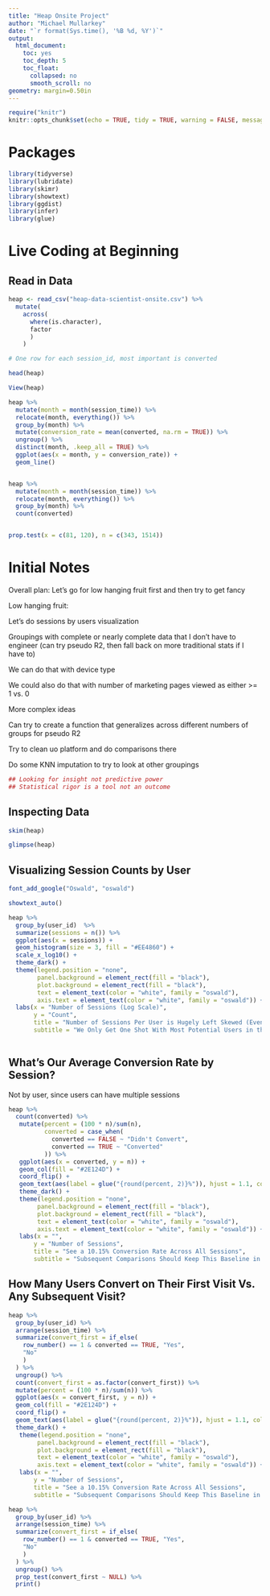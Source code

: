 ```yaml
---
title: "Heap Onsite Project"
author: "Michael Mullarkey"
date: "`r format(Sys.time(), '%B %d, %Y')`"
output:
  html_document:
    toc: yes
    toc_depth: 5
    toc_float:
      collapsed: no
      smooth_scroll: no
geometry: margin=0.50in
---
```


```r
require("knitr")
knitr::opts_chunk$set(echo = TRUE, tidy = TRUE, warning = FALSE, message = FALSE, include = TRUE)
```

# Packages

```r

library(tidyverse)
library(lubridate)
library(skimr)
library(showtext)
library(ggdist)
library(infer)
library(glue)

```

# Live Coding at Beginning

## Read in Data

```r

heap <- read_csv("heap-data-scientist-onsite.csv") %>% 
  mutate(
    across(
      where(is.character),
      factor
      )
    )

```

```r

# One row for each session_id, most important is converted

head(heap)

View(heap)

```

```r

heap %>% 
  mutate(month = month(session_time)) %>% 
  relocate(month, everything()) %>% 
  group_by(month) %>% 
  mutate(conversion_rate = mean(converted, na.rm = TRUE)) %>% 
  ungroup() %>% 
  distinct(month, .keep_all = TRUE) %>% 
  ggplot(aes(x = month, y = conversion_rate)) + 
  geom_line()


heap %>% 
  mutate(month = month(session_time)) %>% 
  relocate(month, everything()) %>% 
  group_by(month) %>% 
  count(converted)


prop.test(x = c(81, 120), n = c(343, 1514))

```

# Initial Notes

Overall plan: Let's go for low hanging fruit first and then try to get fancy

Low hanging fruit:

Let's do sessions by users visualization

Groupings with complete or nearly complete data that I don't have to engineer (can try pseudo R2, then fall back on more traditional stats if I have to)

We can do that with device type

We could also do that with number of marketing pages viewed as either >= 1 vs. 0

More complex ideas

Can try to create a function that generalizes across different numbers of groups for pseudo R2

Try to clean uo platform and do comparisons there

Do some KNN imputation to try to look at other groupings

```r

## Looking for insight not predictive power
## Statistical rigor is a tool not an outcome 

```

## Inspecting Data

```r

skim(heap)

```

```r

glimpse(heap)

```

## Visualizing Session Counts by User

```r

font_add_google("Oswald", "oswald")

showtext_auto()

heap %>% 
  group_by(user_id)  %>% 
  summarize(sessions = n()) %>% 
  ggplot(aes(x = sessions)) +
  geom_histogram(size = 3, fill = "#EE4860") +
  scale_x_log10() + 
  theme_dark() +
  theme(legend.position = "none",
        panel.background = element_rect(fill = "black"),
        plot.background = element_rect(fill = "black"),
        text = element_text(color = "white", family = "oswald"),
        axis.text = element_text(color = "white", family = "oswald")) +
  labs(x = "Number of Sessions (Log Scale)",
       y = "Count",
       title = "Number of Sessions Per User is Hugely Left Skewed (Even on Log Scale)",
       subtitle = "We Only Get One Shot With Most Potential Users in this Sample")
  

```
## What's Our Average Conversion Rate by Session?

Not by user, since users can have multiple sessions

```r

heap %>% 
  count(converted) %>% 
   mutate(percent = (100 * n)/sum(n),
          converted = case_when(
            converted == FALSE ~ "Didn't Convert",
            converted == TRUE ~ "Converted"
          )) %>% 
   ggplot(aes(x = converted, y = n)) +
   geom_col(fill = "#2E124D") +
   coord_flip() +
   geom_text(aes(label = glue("{round(percent, 2)}%")), hjust = 1.1, color = "#EE4860", family = "oswald") +
   theme_dark() +
   theme(legend.position = "none",
        panel.background = element_rect(fill = "black"),
        plot.background = element_rect(fill = "black"),
        text = element_text(color = "white", family = "oswald"),
        axis.text = element_text(color = "white", family = "oswald")) +
   labs(x = "",
       y = "Number of Sessions",
       title = "See a 10.15% Conversion Rate Across All Sessions",
       subtitle = "Subsequent Comparisons Should Keep This Baseline in Mind")


```

## How Many Users Convert on Their First Visit Vs. Any Subsequent Visit?

```r

heap %>% 
  group_by(user_id) %>% 
  arrange(session_time) %>% 
  summarize(convert_first = if_else(
    row_number() == 1 & converted == TRUE, "Yes",
    "No"
    )
  ) %>% 
  ungroup() %>% 
  count(convert_first = as.factor(convert_first)) %>%
  mutate(percent = (100 * n)/sum(n)) %>% 
  ggplot(aes(x = convert_first, y = n)) +
  geom_col(fill = "#2E124D") +
  coord_flip() +
  geom_text(aes(label = glue("{round(percent, 2)}%")), hjust = 1.1, color = "white", family = "oswald") +
  theme_dark() +
   theme(legend.position = "none",
        panel.background = element_rect(fill = "black"),
        plot.background = element_rect(fill = "black"),
        text = element_text(color = "white", family = "oswald"),
        axis.text = element_text(color = "white", family = "oswald")) +
   labs(x = "",
       y = "Number of Sessions",
       title = "See a 10.15% Conversion Rate Across All Sessions",
       subtitle = "Subsequent Comparisons Should Keep This Baseline in Mind")

```


```r

heap %>% 
  group_by(user_id) %>% 
  arrange(session_time) %>% 
  summarize(convert_first = if_else(
    row_number() == 1 & converted == TRUE, "Yes",
    "No"
    )
  ) %>% 
  ungroup() %>% 
  prop_test(convert_first ~ NULL) %>% 
  print()

```
















